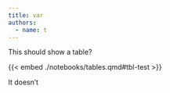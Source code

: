 ```yaml
---
title: var
authors:
  - name: t
---
```


This should show a table?

{{< embed ./notebooks/tables.qmd#tbl-test >}}

It doesn't
